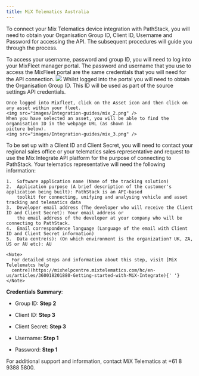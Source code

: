 ```yaml
---
title: MiX Telematics Australia
---
```


To connect your Mix Telematics device integration with PathStack, you will need to obtain your Organisation Group ID,
Client ID, Username and Password for accessing the API. The subsequent procedures will guide you through the process.

<Steps>
  <Step title="Log into your MixFleet account">
  To access your username, password and group ID, you will need to log into your MixFleet manager portal.  The password 
  and username that you use to access the MixFleet portal are the same credentials that you will need for the API 
  connection. 
  <img src="images/Integration-guides/mix_1.png" />
</Step>

  <Step title="Find your Organisation ID">
    Whilst logged into the portal you will need to obtain the Organisation Group ID. This ID will be used as part of the 
    source settings API credentials.

    Once logged into Mixfleet, click on the Asset icon and then click on any asset within your fleet.
    <img src="images/Integration-guides/mix_2.png" />
    When you have selected an asset, you will be able to find the organisation ID in the webpage URL (as shown in
    picture below).
    <img src="images/Integration-guides/mix_3.png" />

  </Step>
  <Step title="Register for a Client ID and Client Secret via Mix Telematics ">
    To be set up with a Client ID and Client Secret, you will need to contact your regional sales office or your 
    telematics sales representative and request to use the Mix Integrate API platform for the purpose of connecting to 
    PathStack. Your telematics representative will need the following information:

    1.  Software application name (Name of the tracking solution)
    2.  Application purpose (A brief description of the customer's application being built): PathStack is an API-based
        toolkit for connecting, unifying and analysing vehicle and asset tracking and telematics data
    3.  Developer email address (The developer who will receive the Client ID and Client Secret): Your email address or
        the email address of the developer at your company who will be connecting to PathStack.
    4.  Email correspondence language (Language of the email with Client ID and Client Secret information)
    5.  Data centre(s): (On which environment is the organization? UK, ZA, US or AU etc): AU

    <Note>
      For detailed steps and information about this step, visit [MiX Telelematcs help
      centre](https://mixhelpcentre.mixtelematics.com/hc/en-us/articles/360018201880-Getting-started-with-MiX-Integrate){' '}
    </Note>

  </Step>
</Steps>

**Credentials Summary**:

- Group ID: **Step 2**

- Client ID: **Step 3**

- Client Secret: **Step 3**

- Username: **Step 1**

- Password: **Step 1**

<Warning>For additional support and information, contact MiX Telematics at +61 8 9388 5800.</Warning>
